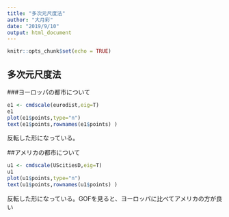 ```yaml
---
title: "多次元尺度法"
author: "大月彩"
date: "2019/9/10"
output: html_document
---
```


```r
knitr::opts_chunk$set(echo = TRUE)
```

## 多次元尺度法

###ヨーロッパの都市について

```r
e1 <- cmdscale(eurodist,eig=T)
e1
plot(e1$points,type="n")
text(e1$points,rownames(e1$points) )
```

反転した形になっている。

##アメリカの都市について

```r
u1 <- cmdscale(UScitiesD,eig=T)
u1
plot(u1$points,type="n")
text(u1$points,rownames(u1$points) )
```

反転した形になっている。GOFを見ると、ヨーロッパに比べてアメリカの方が良い